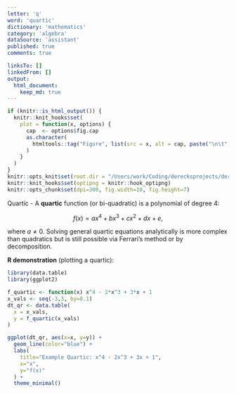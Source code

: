```yaml
---
letter: 'q'
word: 'quartic'
dictionary: 'mathematics'
category: 'algebra'
dataSource: 'assistant'
published: true
comments: true

linksTo: []
linkedFrom: []
output:
  html_document:
    keep_md: true
---
```


```r
if (knitr::is_html_output()) {
  knitr::knit_hooks$set(
    plot = function(x, options) {
      cap  <- options$fig.cap
      as.character(
        htmltools::tag("Figure", list(src = x, alt = cap, paste("\n\t", cap, "\n", sep="")))
      )
    }
  )
}
knitr::opts_knit$set(root.dir = "/Users/work/Coding/derecksprojects/derecksnotes.com-playground/derecksnotes.com/client/src/app/dictionaries/mathematics/definitions")
knitr::knit_hooks$set(optipng = knitr::hook_optipng)
knitr::opts_chunk$set(dpi=300, fig.width=10, fig.height=7)
```

<a id="quartic">Quartic</a> - A **quartic** function (or bi-quadratic) is a polynomial of degree 4:

$$
f(x) = ax^4 + bx^3 + cx^2 + dx + e,
$$

where $a \neq 0$. Solving general quartic equations analytically is more complex than quadratics but is still possible via Ferrari’s method or by decomposition.

**R demonstration** (plotting a quartic):

```r
library(data.table)
library(ggplot2)

f_quartic <- function(x) x^4 - 2*x^3 + 3*x + 1
x_vals <- seq(-3,3, by=0.1)
dt_qr <- data.table(
  x = x_vals,
  y = f_quartic(x_vals)
)

ggplot(dt_qr, aes(x=x, y=y)) +
  geom_line(color="blue") +
  labs(
    title="Example Quartic: x^4 - 2x^3 + 3x + 1",
    x="x", 
    y="f(x)"
  ) +
  theme_minimal()
```
